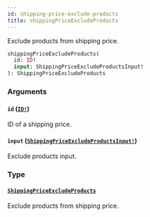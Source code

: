 ```yaml
---
id: shipping-price-exclude-products
title: shippingPriceExcludeProducts
---
```


Exclude products from shipping price.

```graphql
shippingPriceExcludeProducts(
  id: ID!
  input: ShippingPriceExcludeProductsInput!
): ShippingPriceExcludeProducts

```

### Arguments

#### `id` ([`ID!`](/api-reference/scalars/id.mdx))

ID of a shipping price.

#### `input` ([`ShippingPriceExcludeProductsInput!`](/api-reference/inputs/shipping-price-exclude-products-input.mdx))

Exclude products input.

### Type

#### [`ShippingPriceExcludeProducts`](/api-reference/objects/shipping-price-exclude-products.mdx)

Exclude products from shipping price.

